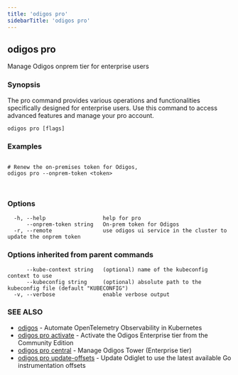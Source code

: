 ```yaml
---
title: 'odigos pro'
sidebarTitle: 'odigos pro'
---
```


## odigos pro

Manage Odigos onprem tier for enterprise users

### Synopsis

The pro command provides various operations and functionalities specifically designed for enterprise users. Use this command to access advanced features and manage your pro account.

```
odigos pro [flags]
```

### Examples

```

# Renew the on-premises token for Odigos,
odigos pro --onprem-token <token>



```

### Options

```
  -h, --help                  help for pro
      --onprem-token string   On-prem token for Odigos
  -r, --remote                use odigos ui service in the cluster to update the onprem token
```

### Options inherited from parent commands

```
      --kube-context string   (optional) name of the kubeconfig context to use
      --kubeconfig string     (optional) absolute path to the kubeconfig file (default "KUBECONFIG")
  -v, --verbose               enable verbose output
```

### SEE ALSO

- [odigos](/cli/odigos) - Automate OpenTelemetry Observability in Kubernetes
- [odigos pro activate](/cli/odigos_pro_activate) - Activate the Odigos Enterprise tier from the Community Edition
- [odigos pro central](/cli/odigos_pro_central) - Manage Odigos Tower (Enterprise tier)
- [odigos pro update-offsets](/cli/odigos_pro_update-offsets) - Update Odiglet to use the latest available Go instrumentation offsets
